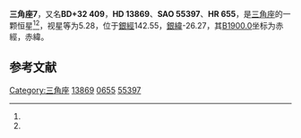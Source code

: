 {{Starbox begin
| name = 三角座7
}}
{{Starbox observe
| epoch = [[J2000.0|J2000.0]]
| constell = [[三角座|三角座]]<ref name=SIMBAD>{{cite web
 | url=http://simbad.u-strasbg.fr/simbad/sim-id?Ident=HR+655
 | title=Pulsating variable Star
 | publisher=Centre de Données astronomiques de Strasbourg
 | work=SIMBAD
 | accessdate=2012-07-13
 | archive-date=2019-09-15
 | archive-url=https://web.archive.org/web/20190915023725/http://simbad.u-strasbg.fr/simbad/sim-id?Ident=HR+655
 | dead-url=no
 }}</ref><ref name=DATA>{{cite web
 | url=http://vizier.u-strasbg.fr/viz-bin/VizieR-5?-out.add=.&-source=5050&-corr=PK=HR&-out.max=9999&HR=655
 | title=VizieR Detailed Page
 | accessdate=2012-07-13
 | archive-date=2016-03-04
 | archive-url=https://web.archive.org/web/20160304232924/http://vizier.u-strasbg.fr/viz-bin/VizieR-5?-out.add=.&-source=5050&-corr=PK=HR&-out.max=9999&HR=655
 | dead-url=no
 }}</ref>
| 星官 = 
| ra = {{RA|2|15|56.2}}<ref name=SIMBAD /><ref name=DATA />
| dec = {{DEC|+33|21|32}}<ref name=SIMBAD /><ref name=DATA />
| appmag_v = 5.28<ref name=SIMBAD /><ref name=DATA />
}}
{{Starbox character
| class = A0V<ref name=SIMBAD /><ref name=DATA />
| b-v = -0.01<ref name=SIMBAD /><ref name=DATA />
| u-b = -0.03<ref name=SIMBAD /><ref name=DATA />
| r-i = <ref name=SIMBAD /><ref name=DATA />
| variable = 
}}
{{Starbox astrometry
| radial_v = -0.03
| prop_mo_ra = -1
| parallax = 
| p_error = 
}}
{{Starbox catalog
| names =BD+32 409，[[SAO星表|SAO]] 55397，[[HD星表|HD]] 13869，[[HR星表|HR]] 655}}
{{Starbox reference |Simbad=HR+655}}
{{Starbox end}}

'''三角座7'''，又名'''BD+32 409'''，'''HD 13869'''、'''SAO 55397'''、'''HR 655'''，是[[三角座|三角座]]的一颗恒星<ref name=SIMBAD /><ref name=DATA />，视星等为5.28，位于[[銀道座標系|銀經]]142.55，[[銀道座標系|銀緯]]-26.27，其[[B1900.0|B1900.0]]坐标为赤經{{RA|2|10|1.2}}，赤緯{{DEC|+32|-26.27|39}}。

== 参考文献 ==
{{reflist}}

{{star-stub}}

{{三角座恒星}}
{{星官|天大将军|11|17}}
[[Category:三角座|Category:三角座]]
[[Category:HD和HDE天體|13869]]
[[Category:HR天體|0655]]
[[Category:SAO天體|55397]]